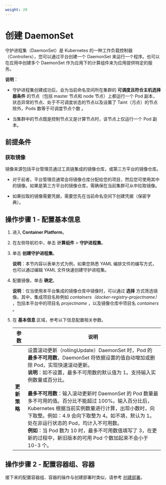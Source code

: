 ```yaml
---
weight: 20
---
```


# 创建 DaemonSet

守护进程集（DaemonSet）是 Kubernetes 的一种工作负载控制器（Controllers），您可以通过平台创建一个 DaemonSet 来运行一个程序。也可以在应用中创建多个 DaemonSet 作为应用下的计算组件来为应用提供特定的服务。

**说明**：

* 守护进程集创建成功后，会为当前命名空间所在集群的 **可调度且符合主机选择器条件** 的节点（包括 master 节点和 node 节点）上都运行一个 Pod 副本，状态异常的节点、处于不可调度状态的节点以及设置了 Taint（污点）的节点除外，Pods 数等于可调度节点个数 。

* 当集群中的节点既是控制节点又是计算节点时，该节点上仅运行一个 Pod 副本。

## 前提条件

### 获取镜像

镜像来源包括平台管理员通过工具链集成的镜像仓库，或第三方平台的镜像仓库。

* 对于前者，平台管理员通常会将镜像仓库分配给您的项目，然后您可使用其中的镜像。如果是第三方平台的镜像仓库，需确保在当前集群可从中拉取镜像。

* 如果拉取的镜像需要凭据，需要您先在当前命名空间下创建凭据（保密字典）。


## 操作步骤  1 - 配置基本信息

1. 进入 **Container Platform**。

1. 在左侧导航栏中，单击 **计算组件** > **守护进程集**。

2. 单击 **创建守护进程集**。

    **说明**：本节内容以表单方式为例，如果您熟悉 YAML 编排文件的编写方式，也可以通过编辑 YAML 文件快速创建守护进程集。

3. 配置镜像，单击 **确定**。

    **说明**：仅当使用本平台集成的镜像仓库中镜像时，可以通过 **选择** 方式筛选镜像。其中，集成项目名称例如 *containers（docker-registry-projectname）* ，包括本平台中的项目名 *projectname* ，以及镜像仓库中项目名 *containers* 。
        
1. 在 **基本信息** 区域，参考以下信息配置相关参数。

    
    |参数| 说明                |
    | ------------- | ---------------- | 
    |**更新策略**| 设置滚动更新（rollingUpdate）DaemonSet 时，Pod 的 **最多不可用数**，DaemonSet 将依据设置的值自动增加或删除 Pod，实现快速滚动更新。<br/>**说明**：如不设置，最多不可用数的默认值为 1。支持输入实例数量或百分比。<br/><br/>**最多不可用数**：输入滚动更新时 DaemonSet 的 Pod 数量最多不可用的值。百分比不能超过 100%。输入百分比后，Kubernetes 根据当前实例数量进行计算，出现小数时，向下取整。例如：4.9 会向下取整为 4。如不填，默认为 1。<br/>处在非运行状态的 Pod，均计入不可用数。<br/>**例如**：当 Pod 数为 10 时，最多不可用数值填写了 3，在更新的过程中，新旧版本的可用 Pod 个数加起来不会小于 10-3 个。 |

## 操作步骤 2 - 配置容器组、容器


接下来的配置容器组、容器的操作与创建部署时类似，请参考 [创建部署](./deployment_create.mdx)。
